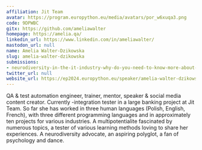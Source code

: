 ```yaml
---
affiliation: Jit Team
avatar: https://program.europython.eu/media/avatars/por_w6xuqa3.png
code: 9DPWBC
gitx: https://github.com/ameliawalter
homepage: https://amelia.qa/
linkedin_url: https://www.linkedin.com/in/ameliawalter/
mastodon_url: null
name: Amelia Walter-Dzikowska
slug: amelia-walter-dzikowska
submissions:
- neurodiversity-in-the-it-industry-why-do-you-need-to-know-more-about-it
twitter_url: null
website_url: https://ep2024.europython.eu/speaker/amelia-walter-dzikowska
---
```


QA & test automation engineer, trainer, mentor, speaker & social media content creator. Currently -integration tester in a large banking project at Jit Team. So far she has worked in three human languages (Polish, English, French), with three different programming languages and in approximately ten projects for various industries. A multipotentialite fascinated by numerous topics, a tester of various learning methods loving to share her experiences. A neurodiversity advocate, an aspiring polyglot, a fan of psychology and dance.
